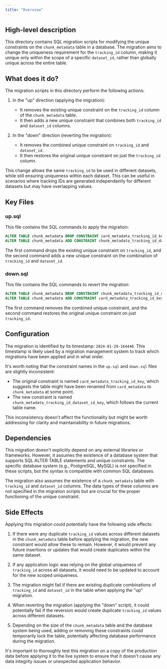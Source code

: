 ```yaml
---
title: "Overview"
---
```


## High-level description
This directory contains SQL migration scripts for modifying the unique constraints on the `chunk_metadata` table in a database. The migration aims to change the uniqueness requirement for the `tracking_id` column, making it unique only within the scope of a specific `dataset_id`, rather than globally unique across the entire table.

## What does it do?
The migration scripts in this directory perform the following actions:

1. In the "up" direction (applying the migration):
   - It removes the existing unique constraint on the `tracking_id` column of the `chunk_metadata` table.
   - It then adds a new unique constraint that combines both `tracking_id` and `dataset_id` columns.

2. In the "down" direction (reverting the migration):
   - It removes the combined unique constraint on `tracking_id` and `dataset_id`.
   - It then restores the original unique constraint on just the `tracking_id` column.

This change allows the same `tracking_id` to be used in different datasets, while still ensuring uniqueness within each dataset. This can be useful in scenarios where tracking IDs are generated independently for different datasets but may have overlapping values.

## Key Files

### up.sql
This file contains the SQL commands to apply the migration:

```sql
ALTER TABLE chunk_metadata DROP CONSTRAINT card_metadata_tracking_id_key;
ALTER TABLE chunk_metadata ADD CONSTRAINT chunk_metadata_tracking_id_dataset_id_key UNIQUE (tracking_id, dataset_id);
```

The first command drops the existing unique constraint on `tracking_id`, and the second command adds a new unique constraint on the combination of `tracking_id` and `dataset_id`.

### down.sql
This file contains the SQL commands to revert the migration:

```sql
ALTER TABLE chunk_metadata DROP CONSTRAINT chunk_metadata_tracking_id_dataset_id_key;
ALTER TABLE chunk_metadata ADD CONSTRAINT card_metadata_tracking_id_key UNIQUE (tracking_id);
```

The first command removes the combined unique constraint, and the second command restores the original unique constraint on just `tracking_id`.

## Configuration
The migration is identified by its timestamp: `2024-01-29-164440`. This timestamp is likely used by a migration management system to track which migrations have been applied and in what order.

It's worth noting that the constraint names in the `up.sql` and `down.sql` files are slightly inconsistent:
- The original constraint is named `card_metadata_tracking_id_key`, which suggests the table might have been renamed from `card_metadata` to `chunk_metadata` at some point.
- The new constraint is named `chunk_metadata_tracking_id_dataset_id_key`, which follows the current table name.

This inconsistency doesn't affect the functionality but might be worth addressing for clarity and maintainability in future migrations.

## Dependencies
This migration doesn't explicitly depend on any external libraries or frameworks. However, it assumes the existence of a database system that supports SQL ALTER TABLE statements and unique constraints. The specific database system (e.g., PostgreSQL, MySQL) is not specified in these scripts, but the syntax is compatible with common SQL databases.

The migration also assumes the existence of a `chunk_metadata` table with `tracking_id` and `dataset_id` columns. The data types of these columns are not specified in the migration scripts but are crucial for the proper functioning of the unique constraint.

## Side Effects
Applying this migration could potentially have the following side effects:

1. If there were any duplicate `tracking_id` values across different datasets in the `chunk_metadata` table before applying the migration, the new constraint would allow these to remain. However, it would prevent any future insertions or updates that would create duplicates within the same dataset.

2. If any application logic was relying on the global uniqueness of `tracking_id` across all datasets, it would need to be updated to account for the new scoped uniqueness.

3. The migration might fail if there are existing duplicate combinations of `tracking_id` and `dataset_id` in the table when applying the "up" migration.

4. When reverting the migration (applying the "down" script), it could potentially fail if the reversion would create duplicate `tracking_id` values across different datasets.

5. Depending on the size of the `chunk_metadata` table and the database system being used, adding or removing these constraints could temporarily lock the table, potentially affecting database performance during the migration.

It's important to thoroughly test this migration on a copy of the production data before applying it to the live system to ensure that it doesn't cause any data integrity issues or unexpected application behavior.